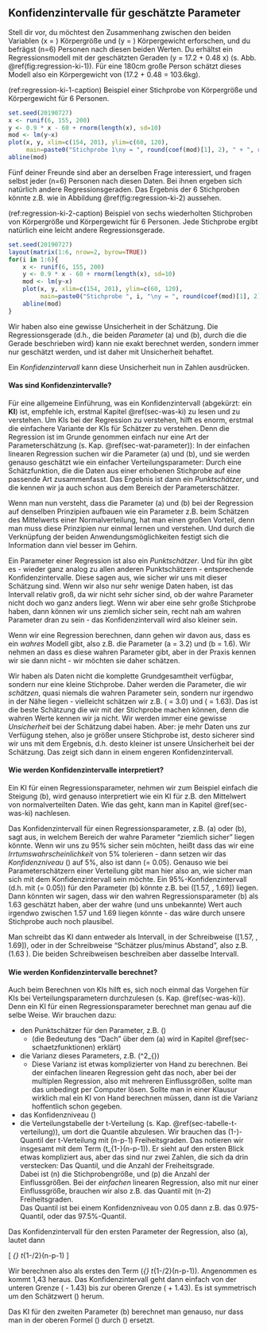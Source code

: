 ## Konfidenzintervalle für geschätzte Parameter

Stell dir vor, du möchtest den Zusammenhang zwischen den beiden Variablen \(x = \) Körpergröße und \(y = \) Körpergewicht erforschen, und du befrägst \(n=6\) Personen nach diesen beiden Werten. Du erhältst ein Regressionsmodell mit der geschätzten Geraden \(y = 17.2 + 0.48 \cdot x\) (s. Abb. \@ref(fig:regression-ki-1)). Für eine 180cm große Person schätzt dieses Modell also ein Körpergewicht von \(17.2 + 0.48 \cdot 180 = 103.6kg\).

(ref:regression-ki-1-caption) Beispiel einer Stichprobe von Körpergröße und Körpergewicht für 6 Personen.

```r
set.seed(20190727)
x <- runif(6, 155, 200)
y <- 0.9 * x - 60 + rnorm(length(x), sd=10)
mod <- lm(y~x)
plot(x, y, xlim=c(154, 201), ylim=c(60, 120),
     main=paste0("Stichprobe 1\ny = ", round(coef(mod)[1], 2), " + ", round(coef(mod)[2], 2), " * x"))
abline(mod)
```

Fünf deiner Freunde sind aber an derselben Frage interessiert, und fragen selbst jeder \(n=6\) Personen nach diesen Daten. Bei ihnen ergeben sich natürlich andere Regressionsgeraden. Das Ergebnis der 6 Stichproben könnte z.B. wie in Abbildung \@ref(fig:regression-ki-2) aussehen.

(ref:regression-ki-2-caption) Beispiel von sechs wiederholten Stichproben von Körpergröße und Körpergewicht für 6 Personen. Jede Stichprobe ergibt natürlich eine leicht andere Regressionsgerade.

```r
set.seed(20190727)
layout(matrix(1:6, nrow=2, byrow=TRUE))
for(i in 1:6){
    x <- runif(6, 155, 200)
    y <- 0.9 * x - 60 + rnorm(length(x), sd=10)
    mod <- lm(y~x)
    plot(x, y, xlim=c(154, 201), ylim=c(60, 120),
         main=paste0("Stichprobe ", i, "\ny = ", round(coef(mod)[1], 2), " + ", round(coef(mod)[2], 2), " * x"))
    abline(mod)
}
```

Wir haben also eine gewisse Unsicherheit in der Schätzung. Die Regressionsgerade (d.h., die beiden *Parameter* \(a\) und \(b\), durch die die Gerade beschrieben wird) kann nie exakt berechnet werden, sondern immer nur geschätzt werden, und ist daher mit Unsicherheit behaftet.

Ein *Konfidenzintervall* kann diese Unsicherheit nun in Zahlen ausdrücken.

#### Was sind Konfidenzintervalle? {-}

Für eine allgemeine Einführung, was ein Konfidenzintervall (abgekürzt: ein **KI**) ist, empfehle ich, erstmal Kapitel \@ref(sec-was-ki) zu lesen und zu verstehen. Um KIs bei der Regression zu verstehen, hilft es enorm, erstmal die einfachere Variante der KIs für Schätzer zu verstehen. Denn die Regression ist im Grunde genommen einfach nur eine Art der Parameterschätzung (s. Kap. \@ref(sec-wat-parameter)): In der einfachen linearen Regression suchen wir die Parameter \(a\) und \(b\), und sie werden genauso geschätzt wie ein einfacher Verteilungsparameter: Durch eine Schätzfunktion, die die Daten aus einer erhobenen Stichprobe auf eine passende Art zusammenfasst. Das Ergebnis ist dann ein *Punktschätzer*, und die kennen wir ja auch schon aus dem Bereich der Parameterschätzer.

Wenn man nun versteht, dass die Parameter \(a\) und \(b\) bei der Regression auf denselben Prinzipien aufbauen wie ein Parameter z.B. beim Schätzen des Mittelwerts einer Normalverteilung, hat man einen großen Vorteil, denn man muss diese Prinzipien nur einmal lernen und verstehen. Und durch die Verknüpfung der beiden Anwendungsmöglichkeiten festigt sich die Information dann viel besser im Gehirn.

Ein Parameter einer Regression ist also ein *Punktschätzer*. Und für ihn gibt es - wieder ganz analog zu allen anderen Punktschätzern - entsprechende Konfidenzintervalle. Diese sagen aus, wie sicher wir uns mit dieser Schätzung sind. Wenn wir also nur sehr wenige Daten haben, ist das Intervall relativ groß, da wir nicht sehr sicher sind, ob der wahre Parameter nicht doch wo ganz anders liegt. Wenn wir aber eine sehr große Stichprobe haben, dann können wir uns ziemlich sicher sein, recht nah am wahren Parameter dran zu sein - das Konfidenzintervall wird also kleiner sein.

Wenn wir eine Regression berechnen, dann gehen wir davon aus, dass es ein *wahres* Modell gibt, also z.B. die Parameter \(a = 3.2\) und \(b = 1.6\). Wir nehmen an dass es diese wahren Parameter gibt, aber in der Praxis kennen wir sie dann nicht - wir möchten sie daher schätzen.

Wir haben als Daten nicht die komplette Grundgesamtheit verfügbar, sondern nur eine kleine Stichprobe. Daher werden die Parameter, die wir *schätzen*, quasi niemals die wahren Parameter sein, sondern nur irgendwo in der Nähe liegen - vielleicht schätzen wir z.B. \(\hat{a} = 3.0\) und \(\hat{b} = 1.63\). Das ist die beste Schätzung die wir mit der Stichprobe machen können, denn die wahren Werte kennen wir ja nicht. Wir werden immer eine gewisse *Unsicherheit* bei der Schätzung dabei haben. Aber: je mehr Daten uns zur Verfügung stehen, also je größer unsere Stichprobe ist, desto sicherer sind wir uns mit dem Ergebnis, d.h. desto kleiner ist unsere Unsicherheit bei der Schätzung. Das zeigt sich dann in einem engeren Konfidenzintervall.

#### Wie werden Konfidenzintervalle interpretiert? {-}

Ein KI für einen Regressionsparameter, nehmen wir zum Beispiel einfach die Steigung \(b\), wird genauso interpretiert wie ein KI für z.B. den Mittelwert von normalverteilten Daten. Wie das geht, kann man in Kapitel \@ref(sec-was-ki) nachlesen.

Das Konfidenzintervall für einen Regressionsparameter, z.B. \(a\) oder \(b\), sagt aus, in welchem Bereich der wahre Parameter "ziemlich sicher" liegen könnte. Wenn wir uns zu 95% sicher sein möchten, heißt dass das wir eine *Irrtumswahrscheinlichkeit* von 5% tolerieren - dann setzen wir das *Konfidenzniveau* \(\alpha\) auf 5%, also ist dann \(\alpha = 0.05\). Genauso wie bei Parameterschätzern einer Verteilung gibt man hier also an, wie sicher man sich mit dem Konfidenzintervall sein möchte. Ein 95%-Konfidenzintervall (d.h. mit \(\alpha = 0.05\)) für den Parameter \(b\) könnte z.B. bei \([1.57, \, 1.69]\) liegen. Dann könnten wir sagen, dass wir den wahren Regressionsparameter \(b\) als 1.63 geschätzt haben, aber der wahre (und uns unbekannte) Wert auch irgendwo zwischen 1.57 und 1.69 liegen könnte - das wäre durch unsere Stichprobe auch noch plausibel.

Man schreibt das KI dann entweder als Intervall, in der Schreibweise \([1.57, \, 1.69]\), oder in der Schreibweise "Schätzer plus/minus Abstand", also z.B. \(1.63 \pm 0.06\). Die beiden Schreibweisen beschreiben aber dasselbe Intervall.

#### Wie werden Konfidenzintervalle berechnet? {-}

Auch beim Berechnen von KIs hilft es, sich noch einmal das Vorgehen für KIs bei Verteilungsparametern durchzulesen (s. Kap. \@ref(sec-was-ki)). Denn ein KI für einen Regressionsparameter berechnet man genau auf die selbe Weise. Wir brauchen dazu:

- den Punktschätzer für den Parameter, z.B. \(\hat{a}\)
    - (die Bedeutung des "Dach" über dem \(a\) wird in Kapitel \@ref(sec-schaetzfunktionen) erklärt)
- die Varianz dieses Parameters, z.B. \(\sigma^2_{\hat{a}}\)
    - Diese Varianz ist etwas komplizierter von Hand zu berechnen. Bei der einfachen linearen Regression geht das noch, aber bei der multiplen Regression, also mit mehreren Einflussgrößen, sollte man das unbedingt per Computer lösen. Sollte man in einer Klausur wirklich mal ein KI von Hand berechnen müssen, dann ist die Varianz hoffentlich schon gegeben.
- das Konfidenzniveau \(\alpha\)
- die Verteilungstabelle der t-Verteilung (s. Kap. \@ref(sec-tabelle-t-verteilung)), um dort die Quantile abzulesen. Wir brauchen das \(1-\frac{\alpha}{2}\)-Quantil der t-Verteilung mit \(n-p-1\) Freiheitsgraden. Das notieren wir insgesamt mit dem Term \(t_{1-\frac{\alpha}{2}}(n-p-1)\). Er sieht auf den ersten Blick etwas kompliziert aus, aber das sind nur zwei Zahlen, die sich da drin verstecken: Das Quantil, und die Anzahl der Freiheitsgrade.  
Dabei ist \(n\) die Stichprobengröße, und \(p\) die Anzahl der Einflussgrößen. Bei der *einfachen* linearen Regression, also mit nur einer Einflussgröße, brauchen wir also z.B. das Quantil mit \(n-2\) Freiheitsgraden.  
Das Quantil ist bei einem Konfidenzniveau von 0.05 dann z.B. das 0.975-Quantil, oder das 97.5%-Quantil.

Das Konfidenzintervall für den ersten Parameter der Regression, also \(a\), lautet dann

\[ \hat{a} \pm \hat{\sigma}_{\hat{a}} \cdot t_{1-\alpha/2}(n-p-1) \]

Wir berechnen also als erstes den Term \(\hat{\sigma}_{\hat{a}} \cdot t_{1-\alpha/2}(n-p-1)\). Angenommen es kommt 1,43 heraus. Das Konfidenzintervall geht dann einfach von der unteren Grenze \(\hat{a} - 1.43\) bis zur oberen Grenze \(\hat{a} + 1.43\). Es ist symmetrisch um den Schätzwert \(\hat{a}\) herum.

Das KI für den zweiten Parameter \(b\) berechnet man genauso, nur dass man in der oberen Formel \(\hat{a}\) durch \(\hat{b}\) ersetzt.